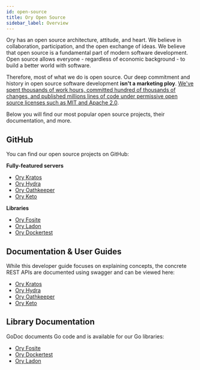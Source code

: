 ```yaml
---
id: open-source
title: Ory Open Source
sidebar_label: Overview
---
```


Ory has an open source architecture, attitude, and heart. We believe in
collaboration, participation, and the open exchange of ideas. We believe that
open source is a fundamental part of modern software development. Open source
allows everyone - regardless of economic background - to build a better world
with software.

Therefore, most of what we do is open source. Our deep commitment and history in
open source software development **isn't a marketing ploy**.
[We've spent thousands of work hours, committed hundred of thousands of changes, and published millions lines of code under permissive open source licenses such as MIT and Apache 2.0](https://github.com/ory).

Below you will find our most popular open source projects, their documentation,
and more.

## GitHub

You can find our open source projects on GitHub:

**Fully-featured servers**

- [Ory Kratos](https://github.com/ory/kratos)
- [Ory Hydra](https://github.com/ory/hydra)
- [Ory Oathkeeper](https://github.com/ory/oathkeeper)
- [Ory Keto](https://github.com/ory/keto)

**Libraries**

- [Ory Fosite](https://github.com/ory/fosite)
- [Ory Ladon](https://github.com/ory/ladon)
- [Ory Dockertest](https://github.com/ory/dockertest)

## Documentation & User Guides

While this developer guide focuses on explaining concepts, the concrete REST
APIs are documented using swagger and can be viewed here:

- [Ory Kratos](https://www.ory.sh/kratos/docs)
- [Ory Hydra](https://www.ory.sh/hydra/docs)
- [Ory Oathkeeper](https://www.ory.sh/oathkeeper/docs)
- [Ory Keto](https://www.ory.sh/keto/docs)

## Library Documentation

GoDoc documents Go code and is available for our Go libraries:

- [Ory Fosite](https://godoc.org/github.com/ory/fosite)
- [Ory Dockertest](https://godoc.org/github.com/ory/dockertest)
- [Ory Ladon](https://godoc.org/github.com/ory/ladon)
